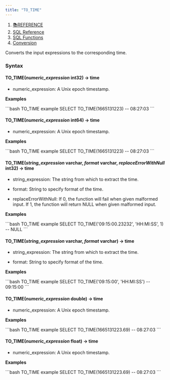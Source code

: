 ```yaml
---
title: "TO_TIME"
---
```


1. [📚REFERENCE](/reference)
2. [SQL Reference](/reference/sql-reference)
3. [SQL Functions](/reference/sql-reference/all-functions)
4. [Conversion](/reference/sql-reference/all-functions/conversion)

Converts the input expressions to the corresponding time.

### Syntax

#### TO\_TIME(*numeric\_expression* int32) → time

* numeric\_expression: A Unix epoch timestamp.

**Examples**

<CodeGroup>
  ```bash TO_TIME example
  SELECT TO_TIME(1665131223)
  -- 08:27:03
  ```
</CodeGroup>

#### TO\_TIME(*numeric\_expression* int64) → time

* numeric\_expression: A Unix epoch timestamp.

**Examples**

<CodeGroup>
  ```bash TO_TIME example
  SELECT TO_TIME(1665131223)
  -- 08:27:03
  ```
</CodeGroup>

#### TO\_TIME(*string\_expression* varchar, *format* varchar, *replaceErrorWithNull* int32) → time

* string\_expression: The string from which to extract the time.

* format: String to specify format of the time.

* replaceErrorWithNull: If 0, the function will fail when given malformed input. If 1, the function will return NULL when given malformed input.

**Examples**

<CodeGroup>
  ```bash TO_TIME example
  SELECT TO_TIME('09:15:00.23232', 'HH:MI:SS', 1)
  -- NULL
  ```
</CodeGroup>

#### TO\_TIME(*string\_expression* varchar, *format* varchar) → time

* string\_expression: The string from which to extract the time.

* format: String to specify format of the time.

**Examples**

<CodeGroup>
  ```bash TO_TIME example
  SELECT TO_TIME('09:15:00', 'HH:MI:SS')
  -- 09:15:00
  ```
</CodeGroup>

#### TO\_TIME(*numeric\_expression* double) → time

* numeric\_expression: A Unix epoch timestamp.

**Examples**

<CodeGroup>
  ```bash TO_TIME example
  SELECT TO_TIME(1665131223.69)
  -- 08:27:03
  ```
</CodeGroup>

#### TO\_TIME(*numeric\_expression* float) → time

* numeric\_expression: A Unix epoch timestamp.

**Examples**

<CodeGroup>
  ```bash TO_TIME example
  SELECT TO_TIME(1665131223.69)
  -- 08:27:03
  ```
</CodeGroup>
